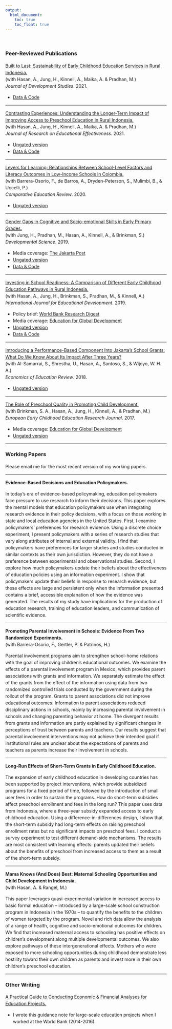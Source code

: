 ```yaml
---
output:
  html_document: 
    toc: true
    toc_float: true
---
```


<link rel="stylesheet" href="styles.css" type="text/css">
<div style="line-height: 1.5em;">
&nbsp;

### Peer-Reviewed Publications

[Built to Last: Sustainability of Early Childhood Education Services in Rural Indonesia.](https://www.tandfonline.com/doi/full/10.1080/00220388.2021.1873283)   
(with Hasan, A., Jung, H., Kinnell, A., Maika, A. & Pradhan, M.)  
*Journal of Development Studies*. 2021.
  
  + [Data & Code](https://github.com/nozominakajima/sustainability)

***  

[Contrasting Experiences: Understanding the Longer-Term Impact of Improving Access to Preschool Education in Rural Indonesia.](https://www.tandfonline.com/doi/full/10.1080/19345747.2020.1839989)   
(with Hasan, A., Jung, H., Kinnell, A., Maika, A. & Pradhan, M.)  
*Journal of Research on Educational Effectiveness*. 2021.

  + [Ungated version](files/twocohort_indonesia.pdf)
  + [Data & Code](https://github.com/nozominakajima/twocohortimpact) 
  
***  
[Levers for Learning: Relationships Between School-Level Factors and Literacy Outcomes in Low-Income Schools in Colombia.](https://doi.org/10.1086/708431)   
(with Barrera-Osorio, F., de Barros, A., Dryden-Peterson, S., Mulimbi, B., & Uccelli, P.)  
*Comparative Education Review*. 2020.

  + [Ungated version](files/colombia.pdf)

***
[Gender Gaps in Cognitive and Socio-emotional Skills in Early Primary Grades.](https://onlinelibrary.wiley.com/doi/abs/10.1111/desc.12931)    
(with Jung, H., Pradhan, M., Hasan, A., Kinnell, A., & Brinkman, S.)  
*Developmental Science*. 2019. 

  + Media coverage: [The Jakarta Post](https://www.thejakartapost.com/academia/2019/10/26/parenting-disregarded-treasure-in-education.html)   
  + [Ungated version](files/gender_indonesia.pdf)   
  + [Data & Code](https://github.com/nozominakajima/gender_indonesia) 
  
***
[Investing in School Readiness: A Comparison of Different Early Childhood Education Pathways in Rural Indonesia.](https://doi.org/10.1016/j.ijedudev.2019.05.009)   
(with Hasan, A., Jung, H., Brinkman, S., Pradhan, M., & Kinnell, A.)  
*International Journal for Educational Development*. 2019. 

  + Policy brief: [World Bank Research Digest](http://documents.worldbank.org/curated/en/897521507140394691/pdf/Research-Digest-Fall-2017.pdf)
  + Media coverage: [Education for Global Development](https://blogs.worldbank.org/education/are-all-early-childhood-education-experiences-equally-cost-effective) 
  + [Ungated version](https://papers.ssrn.com/sol3/papers.cfm?abstract_id=2843915)
  + [Data & Code](https://github.com/nozominakajima/pathways_indonesia)

***
[Introducing a Performance-Based Component Into Jakarta's School Grants: What Do We Know About Its Impact After Three Years?](https://doi.org/10.1016/j.econedurev.2018.10.005)     
(with Al-Samarrai, S., Shrestha, U., Hasan, A., Santoso, S., & Wijoyo, W. H. A.)    
*Economics of Education Review*. 2018.   

  + [Ungated version](https://papers.ssrn.com/sol3/papers.cfm?abstract_id=3057755)  

*** 
[The Role of Preschool Quality in Promoting Child Development.](https://www.tandfonline.com/doi/abs/10.1080/1350293X.2017.1331062)  
(with Brinkman, S. A., Hasan, A., Jung, H., Kinnell, A., & Pradhan, M.)  
*European Early Childhood Education Research Journal*. 2017.    

  + Media coverage: [Education for Global Development](https://blogs.worldbank.org/education/measurement-matters-preschool-quality)
  + [Ungated version](https://papers.ssrn.com/sol3/papers.cfm?abstract_id=2741184)  

*** 
 
### Working Papers

Please email me for the most recent version of my working papers.

***

**Evidence-Based Decisions and Education Policymakers.**

In today’s era of evidence-based policymaking, education policymakers face pressure to use research to inform their decisions. This paper explores the mental models that education policymakers use when integrating research evidence in their policy decisions, with a focus on those working in state and local education agencies in the United States. First, I examine policymakers’ preferences for research evidence. Using a discrete choice experiment, I present policymakers with a series of research studies that vary along attributes of internal and external validity. I find that policymakers have preferences for larger studies and studies conducted in similar contexts as their own jurisdiction. However, they do not have a preference between experimental and observational studies. Second, I explore how much policymakers update their beliefs about the effectiveness of education policies using an information experiment. I show that policymakers update their beliefs in response to research evidence, but these effects are large and persistent only when the information presented contains a brief, accessible explanation of how the evidence was generated. The results of my study have implications for the production of education research, training of education leaders, and communication of scientific evidence.

***

**Promoting Parental Involvement in Schools: Evidence From Two Randomized Experiments.**  
(with Barrera-Osorio, F., Gertler, P. & Patrinos, H.)

Parental involvement programs aim to strengthen school-home relations with the goal of improving children’s educational outcomes. We examine the effects of a parental involvement program in Mexico, which provides parent associations with grants and information. We separately estimate the effect of the grants from the effect of the information using data from two randomized controlled trials conducted by the government during the rollout of the program. Grants to parent associations did not improve educational outcomes. Information to parent associations reduced disciplinary actions in schools, mainly by increasing parental involvement in schools and changing parenting behavior at home. The divergent results from grants and information are partly explained by significant changes in perceptions of trust between parents and teachers. Our results suggest that parental involvement interventions may not achieve their intended goal if institutional rules are unclear about the expectations of parents and teachers as parents increase their involvement in schools.

***

**Long-Run Effects of Short-Term Grants in Early Childhood Education.**

The expansion of early childhood education in developing countries has been supported by
project interventions, which provide subsidized programs for a fixed period of time, followed by the introduction of small user fees in order to sustain the programs. How do short-term subsidies affect preschool enrollment and fees in the long run? This paper uses data from Indonesia, where a three-year subsidy expanded access to early childhood education. Using a difference-in-differences design, I show that the short-term subsidy had long-term effects on raising preschool enrollment rates but no significant impacts on preschool fees. I conduct a survey experiment to test different demand-side mechanisms. The results are most consistent with learning effects: parents updated their beliefs about the benefits of preschool from increased access to them as a result of the short-term subsidy.

***

**Mama Knows (And Does) Best: Maternal Schooling Opportunities and Child Development in Indonesia.**  
(with Hasan, A. & Rangel, M.)  

This paper leverages quasi-experimental variation in increased access to basic formal education -- introduced by a large-scale school construction program in Indonesia in the 1970s -- to quantify the benefits to the children of women targeted by the program. Novel and rich data allow the analysis of a range of health, cognitive and socio-emotional outcomes for children. We find that increased maternal access to schooling has positive effects on children’s development along multiple developmental outcomes. We also explore pathways of these intergenerational effects. Mothers who were exposed to more schooling opportunities during childhood demonstrate less hostility toward their own children as parents and invest more in their own children’s preschool education.

*** 
 
### Other Writing

[A Practical Guide to Conducting Economic & Financial Analyses for Education Projects.](files/EFA_guidance_note.pdf)
  
  + I wrote this guidance note for large-scale education projects when I worked at the World Bank (2014-2016). 

&nbsp;

